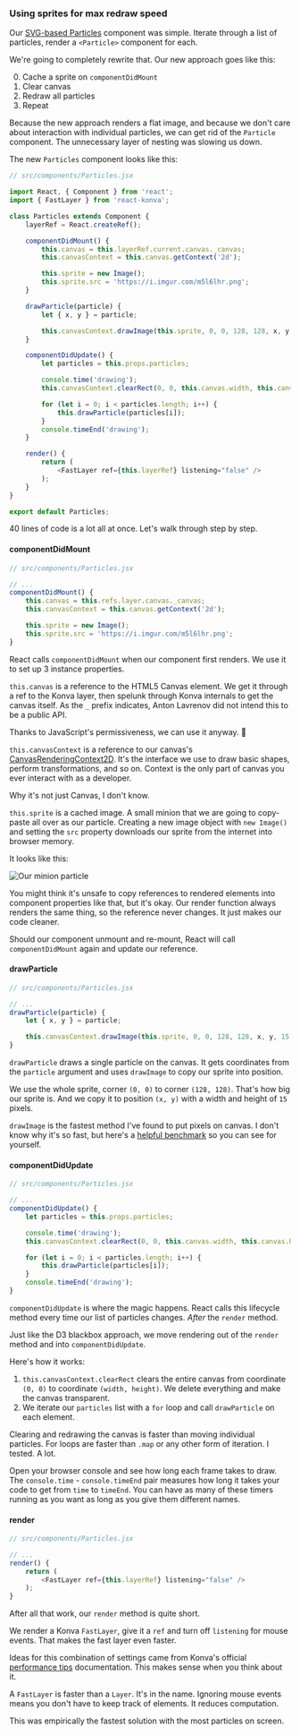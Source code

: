 ### Using sprites for max redraw speed

Our
[SVG-based Particles](https://swizec1.teachable.com/courses/react-for-data-visualization/lectures/6906670#svg-particles)
component was simple. Iterate through a list of particles, render a
`<Particle>` component for each.

We're going to completely rewrite that. Our new approach goes like this:

0. Cache a sprite on `componentDidMount`
1. Clear canvas
1. Redraw all particles
1. Repeat

Because the new approach renders a flat image, and because we don't care about
interaction with individual particles, we can get rid of the `Particle`
component. The unnecessary layer of nesting was slowing us down.

The new `Particles` component looks like this:

```javascript
// src/components/Particles.jsx

import React, { Component } from 'react';
import { FastLayer } from 'react-konva';

class Particles extends Component {
    layerRef = React.createRef();

    componentDidMount() {
        this.canvas = this.layerRef.current.canvas._canvas;
        this.canvasContext = this.canvas.getContext('2d');

        this.sprite = new Image();
        this.sprite.src = 'https://i.imgur.com/m5l6lhr.png';
    }

    drawParticle(particle) {
        let { x, y } = particle;

        this.canvasContext.drawImage(this.sprite, 0, 0, 128, 128, x, y, 15, 15);
    }

    componentDidUpdate() {
        let particles = this.props.particles;

        console.time('drawing');
        this.canvasContext.clearRect(0, 0, this.canvas.width, this.canvas.height);

        for (let i = 0; i < particles.length; i++) {
            this.drawParticle(particles[i]);
        }
        console.timeEnd('drawing');
    }

    render() {
        return (
            <FastLayer ref={this.layerRef} listening="false" />
        );
    }
}

export default Particles;
```

40 lines of code is a lot all at once. Let's walk through step by step.

#### componentDidMount

```javascript
// src/components/Particles.jsx

// ...
componentDidMount() {
    this.canvas = this.refs.layer.canvas._canvas;
    this.canvasContext = this.canvas.getContext('2d');

    this.sprite = new Image();
    this.sprite.src = 'https://i.imgur.com/m5l6lhr.png';
}
```

React calls `componentDidMount` when our component first renders. We use it to
set up 3 instance properties.

`this.canvas` is a reference to the HTML5 Canvas element. We get it through a
ref to the Konva layer, then spelunk through Konva internals to get the canvas
itself. As the `_` prefix indicates, Anton Lavrenov did not intend this to be a
public API.

Thanks to JavaScript's permissiveness, we can use it anyway. 🙌

`this.canvasContext` is a reference to our canvas's
[CanvasRenderingContext2D](https://developer.mozilla.org/en-US/docs/Web/API/CanvasRenderingContext2D).
It's the interface we use to draw basic shapes, perform transformations, and so
on. Context is the only part of canvas you ever interact with as a developer.

Why it's not just Canvas, I don't know.

`this.sprite` is a cached image. A small minion that we are going to copy-paste
all over as our particle. Creating a new image object with `new Image()` and
setting the `src` property downloads our sprite from the internet into browser
memory.

It looks like this:

![Our minion particle](https://i.imgur.com/m5l6lhr.png)

You might think it's unsafe to copy references to rendered elements into
component properties like that, but it's okay. Our render function always
renders the same thing, so the reference never changes. It just makes our code
cleaner.

Should our component unmount and re-mount, React will call `componentDidMount`
again and update our reference.

#### drawParticle

```javascript
// src/components/Particles.jsx

// ...
drawParticle(particle) {
    let { x, y } = particle;

    this.canvasContext.drawImage(this.sprite, 0, 0, 128, 128, x, y, 15, 15);
}
```

`drawParticle` draws a single particle on the canvas. It gets coordinates from
the `particle` argument and uses `drawImage` to copy our sprite into position.

We use the whole sprite, corner `(0, 0)` to corner `(128, 128)`. That's how big
our sprite is. And we copy it to position `(x, y)` with a width and height of
`15` pixels.

`drawImage` is the fastest method I've found to put pixels on canvas. I don't
know why it's so fast, but here's a
[helpful benchmark](https://jsperf.com/canvas-drawimage-vs-putimagedata/3) so
you can see for yourself.

#### componentDidUpdate

```javascript
// src/components/Particles.jsx

// ...
componentDidUpdate() {
    let particles = this.props.particles;

    console.time('drawing');
    this.canvasContext.clearRect(0, 0, this.canvas.width, this.canvas.height);

    for (let i = 0; i < particles.length; i++) {
        this.drawParticle(particles[i]);
    }
    console.timeEnd('drawing');
}
```

`componentDidUpdate` is where the magic happens. React calls this lifecycle
method every time our list of particles changes. _After_ the `render` method.

Just like the D3 blackbox approach, we move rendering out of the `render`
method and into `componentDidUpdate`.

Here's how it works:

1. `this.canvasContext.clearRect` clears the entire canvas from coordinate
   `(0, 0)` to coordinate `(width, height)`. We delete everything and make the
   canvas transparent.
2. We iterate our `particles` list with a `for` loop and call `drawParticle` on
   each element.

Clearing and redrawing the canvas is faster than moving individual particles.
For loops are faster than `.map` or any other form of iteration. I tested. A
lot.

Open your browser console and see how long each frame takes to draw. The
`console.time` - `console.timeEnd` pair measures how long it takes your code to
get from `time` to `timeEnd`. You can have as many of these timers running as
you want as long as you give them different names.

#### render

```javascript
// src/components/Particles.jsx

// ...
render() {
    return (
        <FastLayer ref={this.layerRef} listening="false" />
    );
}
```

After all that work, our `render` method is quite short.

We render a Konva `FastLayer`, give it a `ref` and turn off `listening` for
mouse events. That makes the fast layer even faster.

Ideas for this combination of settings came from Konva's official
[performance tips](https://konvajs.github.io/docs/performance/All_Performance_Tips.html)
documentation. This makes sense when you think about it.

A `FastLayer` is faster than a `Layer`. It's in the name. Ignoring mouse events
means you don't have to keep track of elements. It reduces computation.

This was empirically the fastest solution with the most particles on screen.